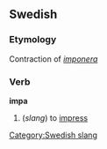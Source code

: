 ==Swedish==
{{sv-verb|impa|impar|impade|impat|impa|impande|impad}}
===Etymology===
Contraction of ''[[imponera]]''
===Verb===
'''impa'''
#(''slang'') to [[impress]]



[[Category:Swedish slang]]